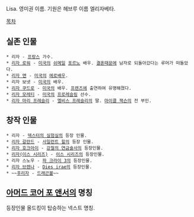 Lisa. 영미권 이름. 기원은 헤브루 이름 엘리자베타.

[[목차]]

== 실존 인물 ==
 * 리자 - [[프랑스]] 가수.
 * [[리자 로워]] - [[미국]]의 [[쉬메일]] [[포르노]] 배우. [[결혼]]때문에 남자로 되돌아갔다는 루머가 떠돌았다.
 * [[리자 앤]] - [[미국]]의 [[에로]]배우.
 * 리자 보넷 - [[미국]]의 배우.
 * [[리자 쿠드로]] - [[미국]]의 배우. [[프렌즈]]에 출연하여 유명해졌다.
 * [[리자 모레티]] - [[미국]]의 [[프로레슬링]] 선수.
 * [[리자 마리 프레슬리]] - [[엘비스 프레슬리]]의 딸. [[마이클 잭슨]]의 전 부인.

== 창작 인물 ==
 * 리자 - [[덱스터의 실험실]]의 등장 인물.
 * [[리자 갈란드]] - [[사일런트 힐]]의 등장 인물.
 * [[리자 호크아이]] - [[강철의 연금술사]]의 등장인물.
 * [[리자(이스 시리즈)]] - [[이스 시리즈]]의 등장인물.
 * 리자 스노우 - [[파 크라이 3]]의 등장인물.
 * [[리자 브렌나]] - [[Dies irae]]의 등장인물.
 * ~~[[후리자]] - [[드래곤볼]]~~

== [[아머드 코어 포 앤서]]의 명칭 ==
등장인물 올드킹이 탑승하는 넥스트 명칭.
